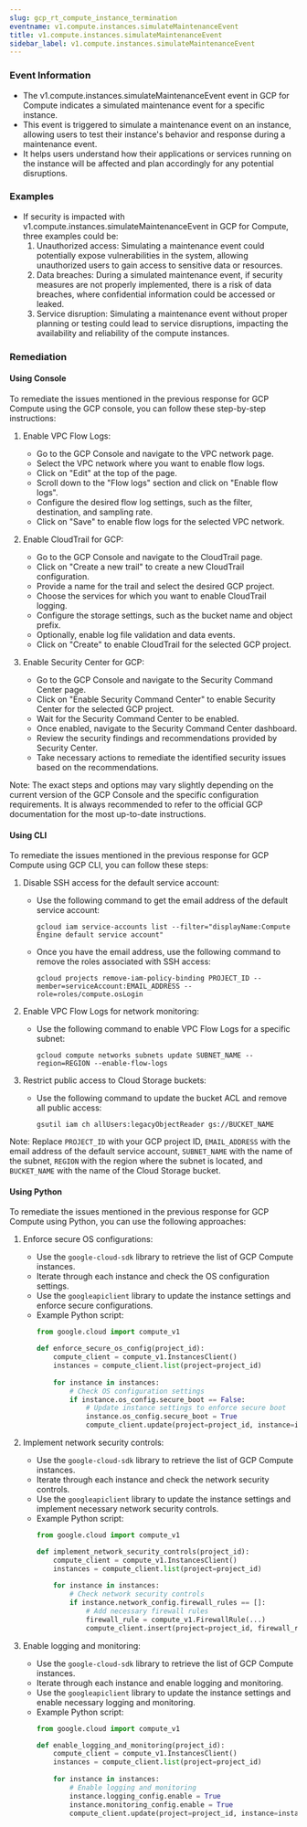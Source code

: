 ```yaml
--- 
slug: gcp_rt_compute_instance_termination
eventname: v1.compute.instances.simulateMaintenanceEvent
title: v1.compute.instances.simulateMaintenanceEvent
sidebar_label: v1.compute.instances.simulateMaintenanceEvent
---
```

                       
### Event Information

- The v1.compute.instances.simulateMaintenanceEvent event in GCP for Compute indicates a simulated maintenance event for a specific instance.
- This event is triggered to simulate a maintenance event on an instance, allowing users to test their instance's behavior and response during a maintenance event.
- It helps users understand how their applications or services running on the instance will be affected and plan accordingly for any potential disruptions.


### Examples

- If security is impacted with v1.compute.instances.simulateMaintenanceEvent in GCP for Compute, three examples could be:
  1. Unauthorized access: Simulating a maintenance event could potentially expose vulnerabilities in the system, allowing unauthorized users to gain access to sensitive data or resources.
  2. Data breaches: During a simulated maintenance event, if security measures are not properly implemented, there is a risk of data breaches, where confidential information could be accessed or leaked.
  3. Service disruption: Simulating a maintenance event without proper planning or testing could lead to service disruptions, impacting the availability and reliability of the compute instances.

### Remediation

#### Using Console

To remediate the issues mentioned in the previous response for GCP Compute using the GCP console, you can follow these step-by-step instructions:

1. Enable VPC Flow Logs:
   - Go to the GCP Console and navigate to the VPC network page.
   - Select the VPC network where you want to enable flow logs.
   - Click on "Edit" at the top of the page.
   - Scroll down to the "Flow logs" section and click on "Enable flow logs".
   - Configure the desired flow log settings, such as the filter, destination, and sampling rate.
   - Click on "Save" to enable flow logs for the selected VPC network.

2. Enable CloudTrail for GCP:
   - Go to the GCP Console and navigate to the CloudTrail page.
   - Click on "Create a new trail" to create a new CloudTrail configuration.
   - Provide a name for the trail and select the desired GCP project.
   - Choose the services for which you want to enable CloudTrail logging.
   - Configure the storage settings, such as the bucket name and object prefix.
   - Optionally, enable log file validation and data events.
   - Click on "Create" to enable CloudTrail for the selected GCP project.

3. Enable Security Center for GCP:
   - Go to the GCP Console and navigate to the Security Command Center page.
   - Click on "Enable Security Command Center" to enable Security Center for the selected GCP project.
   - Wait for the Security Command Center to be enabled.
   - Once enabled, navigate to the Security Command Center dashboard.
   - Review the security findings and recommendations provided by Security Center.
   - Take necessary actions to remediate the identified security issues based on the recommendations.

Note: The exact steps and options may vary slightly depending on the current version of the GCP Console and the specific configuration requirements. It is always recommended to refer to the official GCP documentation for the most up-to-date instructions.

#### Using CLI

To remediate the issues mentioned in the previous response for GCP Compute using GCP CLI, you can follow these steps:

1. Disable SSH access for the default service account:
   - Use the following command to get the email address of the default service account:
     ```
     gcloud iam service-accounts list --filter="displayName:Compute Engine default service account"
     ```
   - Once you have the email address, use the following command to remove the roles associated with SSH access:
     ```
     gcloud projects remove-iam-policy-binding PROJECT_ID --member=serviceAccount:EMAIL_ADDRESS --role=roles/compute.osLogin
     ```

2. Enable VPC Flow Logs for network monitoring:
   - Use the following command to enable VPC Flow Logs for a specific subnet:
     ```
     gcloud compute networks subnets update SUBNET_NAME --region=REGION --enable-flow-logs
     ```

3. Restrict public access to Cloud Storage buckets:
   - Use the following command to update the bucket ACL and remove all public access:
     ```
     gsutil iam ch allUsers:legacyObjectReader gs://BUCKET_NAME
     ```

Note: Replace `PROJECT_ID` with your GCP project ID, `EMAIL_ADDRESS` with the email address of the default service account, `SUBNET_NAME` with the name of the subnet, `REGION` with the region where the subnet is located, and `BUCKET_NAME` with the name of the Cloud Storage bucket.

#### Using Python

To remediate the issues mentioned in the previous response for GCP Compute using Python, you can use the following approaches:

1. Enforce secure OS configurations:
   - Use the `google-cloud-sdk` library to retrieve the list of GCP Compute instances.
   - Iterate through each instance and check the OS configuration settings.
   - Use the `googleapiclient` library to update the instance settings and enforce secure configurations.
   - Example Python script:
     ```python
     from google.cloud import compute_v1

     def enforce_secure_os_config(project_id):
         compute_client = compute_v1.InstancesClient()
         instances = compute_client.list(project=project_id)
         
         for instance in instances:
             # Check OS configuration settings
             if instance.os_config.secure_boot == False:
                 # Update instance settings to enforce secure boot
                 instance.os_config.secure_boot = True
                 compute_client.update(project=project_id, instance=instance)
     ```

2. Implement network security controls:
   - Use the `google-cloud-sdk` library to retrieve the list of GCP Compute instances.
   - Iterate through each instance and check the network security controls.
   - Use the `googleapiclient` library to update the instance settings and implement necessary network security controls.
   - Example Python script:
     ```python
     from google.cloud import compute_v1

     def implement_network_security_controls(project_id):
         compute_client = compute_v1.InstancesClient()
         instances = compute_client.list(project=project_id)
         
         for instance in instances:
             # Check network security controls
             if instance.network_config.firewall_rules == []:
                 # Add necessary firewall rules
                 firewall_rule = compute_v1.FirewallRule(...)
                 compute_client.insert(project=project_id, firewall_rule=firewall_rule)
     ```

3. Enable logging and monitoring:
   - Use the `google-cloud-sdk` library to retrieve the list of GCP Compute instances.
   - Iterate through each instance and enable logging and monitoring.
   - Use the `googleapiclient` library to update the instance settings and enable necessary logging and monitoring.
   - Example Python script:
     ```python
     from google.cloud import compute_v1

     def enable_logging_and_monitoring(project_id):
         compute_client = compute_v1.InstancesClient()
         instances = compute_client.list(project=project_id)
         
         for instance in instances:
             # Enable logging and monitoring
             instance.logging_config.enable = True
             instance.monitoring_config.enable = True
             compute_client.update(project=project_id, instance=instance)
     ```


 